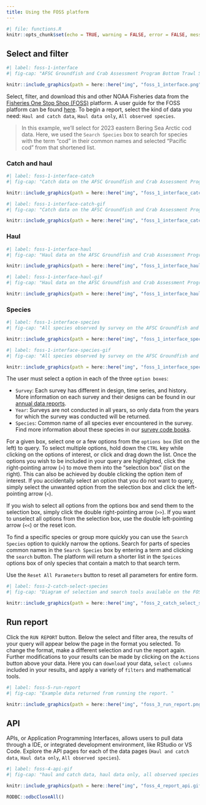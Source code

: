 ```yaml
---
title: Using the FOSS platform
---
```


```r
#| file: functions.R
knitr::opts_chunk$set(echo = TRUE, warning = FALSE, error = FALSE, message = FALSE, eval = TRUE, comment = FALSE)
```

## Select and filter

```r
#| label: foss-1-interface
#| fig-cap: "AFSC Groundfish and Crab Assessment Program Bottom Trawl Survey data interface on the Fisheries One Stop Shop platform. "

knitr::include_graphics(path = here::here("img", "foss_1_interface.png"))
```

Select, filter, and download this and other NOAA Fisheries data from the [Fisheries One Stop Shop (FOSS)](`r link_foss `) platform. A user guide for the FOSS platform can be found [here](https://www.fisheries.noaa.gov/foss/f?p=215:7:7542600605674:::::). To begin a report, select the kind of data you need: `Haul and catch data`, `Haul data only`, `All observed species`. 

> In this example, we'll select for 2023 eastern Bering Sea Arctic cod data. Here, we used the `Search Species` box to search for species with the term "cod" in their common names and selected "Pacific cod" from that shortened list. 

### Catch and haul

```r
#| label: foss-1-interface-catch
#| fig-cap: "Catch data on the AFSC Groundfish and Crab Assessment Program Bottom Trawl Survey data interface on the Fisheries One Stop Shop platform. "

knitr::include_graphics(path = here::here("img", "foss_1_interface_catch.png"), )
```

```r
#| label: foss-1-interface-catch-gif
#| fig-cap: "Catch data on the AFSC Groundfish and Crab Assessment Program Bottom Trawl Survey data interface on the Fisheries One Stop Shop platform. "

knitr::include_graphics(path = here::here("img", "foss_1_interface_catch.gif"))
```

### Haul

```r
#| label: foss-1-interface-haul
#| fig-cap: "Haul data on the AFSC Groundfish and Crab Assessment Program Bottom Trawl Survey data interface on the Fisheries One Stop Shop platform. "

knitr::include_graphics(path = here::here("img", "foss_1_interface_haul.png"))
```

```r
#| label: foss-1-interface-haul-gif
#| fig-cap: "Haul data on the AFSC Groundfish and Crab Assessment Program Bottom Trawl Survey data interface on the Fisheries One Stop Shop platform. "

knitr::include_graphics(path = here::here("img", "foss_1_interface_haul.gif"))
```

### Species

```r
#| label: foss-1-interface-species
#| fig-cap: "All species observed by survey on the AFSC Groundfish and Crab Assessment Program Bottom Trawl Survey data interface on the Fisheries One Stop Shop platform. "

knitr::include_graphics(path = here::here("img", "foss_1_interface_species.png"))
```

```r
#| label: foss-1-interface-species-gif
#| fig-cap: "All species observed by survey on the AFSC Groundfish and Crab Assessment Program Bottom Trawl Survey data interface on the Fisheries One Stop Shop platform. "

knitr::include_graphics(path = here::here("img", "foss_1_interface_species.gif"))
```

The user must select a option in each of the three `option boxes`: 

 - `Survey`: Each survey has different in design, time series, and history. More information on each survey and their designs can be found in our [annual data reports](https://www.fisheries.noaa.gov/alaska/science-data/groundfish-assessment-program-bottom-trawl-surveys#data-products).
 - `Year`: Surveys are not conducted in all years, so only data from the years for which the survey was conducted will be returned.
 - `Species`: Common name of all species ever encountered in the survey. Find more information about these species in our [survey code books](`r link_code_books`).
 
For a given box, select one or a few options from the `options box` (list on the left) to query. To select multiple options, hold down the `CTRL` key while clicking on the options of interest, or click and drag down the list. Once the options you wish to be included in your query are highlighted, click the right-pointing arrow (`>`) to move them into the "selection box" (list on the right). This can also be achieved by double clicking the option item of interest. If you accidentally select an option that you do not want to query, simply select the unwanted option from the selection box and click the left-pointing arrow (`<`). 

If you wish to select all options from the options box and send them to the selection box, simply click the double right-pointing arrow (`>>`). If you want to unselect all options from the selection box, use the double left-pointing arrow (`<<`) or the reset icon. 

To find a specific species or group more quickly you can use the `Search Species` option to quickly narrow the options. Search for parts of species common names in the `Search Species` box by entering a term and clicking the `search` button. The platform will return a shorter list in the `Speices` options box of only species that contain a match to that search term. 

Use the `Reset All Parameters` button to reset all parameters for entire form. 

```r
#| label: foss-2-catch-select-species
#| fig-cap: "Diagram of selection and search tools available on the FOSS platfrom. "

knitr::include_graphics(path = here::here("img", "foss_2_catch_select_species.png"))
```

## Run report

Click the `RUN REPORT` button. Below the select and filter area, the results of your query will appear below the page in the format you selected. To change the format, make a different selection and run the report again. Further modifications to your results can be made by clicking on the `Actions` button above your data. Here you can `download` your data, `select columns` included in your results, and apply a variety of `filters` and mathematical tools. 

```r
#| label: foss-5-run-report
#| fig-cap: "Example data returned from running the report. "

knitr::include_graphics(path = here::here("img", "foss_3_run_report.png"))
```

## API 

APIs, or Application Programming Interfaces, allows users to pull data through a IDE, or integrated development environment, like RStudio or VS Code. Explore the API pages for each of the data pages (`Haul and catch data`, `Haul data only`, `All observed species`). 

```r
#| label: foss-4-api-gif
#| fig-cap: "haul and catch data, haul data only, all observed species API pages. "

knitr::include_graphics(path = here::here("img", "foss_4_report_api.gif"))
```

```r
RODBC::odbcCloseAll()
```
